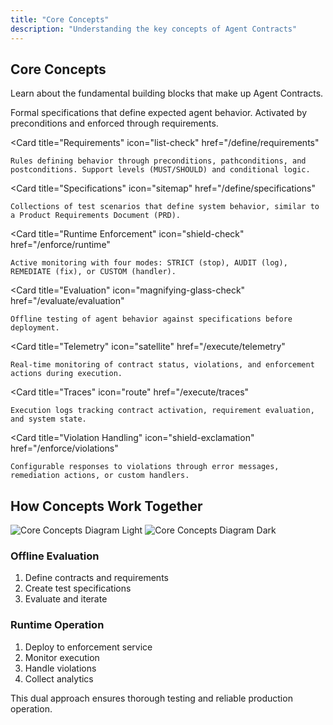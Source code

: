 ```yaml
---
title: "Core Concepts"
description: "Understanding the key concepts of Agent Contracts"
---
```


## Core Concepts

Learn about the fundamental building blocks that make up Agent Contracts.

<CardGroup cols={1}>
  <Card
    title="Contracts"
    icon="file-contract"
    href="/define/contracts"
  >
    Formal specifications that define expected agent behavior. Activated by preconditions and enforced through requirements.
  </Card>

  <Card
    title="Requirements"
    icon="list-check"
    href="/define/requirements"
  >
    Rules defining behavior through preconditions, pathconditions, and postconditions. Support levels (MUST/SHOULD) and conditional logic.
  </Card>

  <Card
    title="Specifications"
    icon="sitemap"
    href="/define/specifications"
  >
    Collections of test scenarios that define system behavior, similar to a Product Requirements Document (PRD).
  </Card>

  <Card
    title="Runtime Enforcement"
    icon="shield-check"
    href="/enforce/runtime"
  >
    Active monitoring with four modes: STRICT (stop), AUDIT (log), REMEDIATE (fix), or CUSTOM (handler).
  </Card>

  <Card
    title="Evaluation"
    icon="magnifying-glass-check"
    href="/evaluate/evaluation"
  >
    Offline testing of agent behavior against specifications before deployment.
  </Card>

  <Card
    title="Telemetry"
    icon="satellite"
    href="/execute/telemetry"
  >
    Real-time monitoring of contract status, violations, and enforcement actions during execution.
  </Card>

  <Card
    title="Traces"
    icon="route"
    href="/execute/traces"
  >
    Execution logs tracking contract activation, requirement evaluation, and system state.
  </Card>

  <Card
    title="Violation Handling"
    icon="shield-exclamation"
    href="/enforce/violations"
  >
    Configurable responses to violations through error messages, remediation actions, or custom handlers.
  </Card>
</CardGroup>

## How Concepts Work Together

<img
  className="block dark:hidden"
  src="/images/concepts-light.png"
  alt="Core Concepts Diagram Light"
/>
<img
  className="hidden dark:block"
  src="/images/concepts-dark.png"
  alt="Core Concepts Diagram Dark"
/>

### Offline Evaluation
1. Define contracts and requirements
2. Create test specifications
3. Evaluate and iterate

### Runtime Operation
1. Deploy to enforcement service
2. Monitor execution
3. Handle violations
4. Collect analytics

This dual approach ensures thorough testing and reliable production operation.